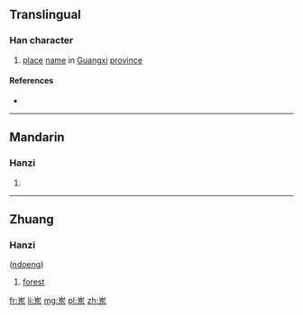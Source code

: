 {{also|崠|崬}}
==Translingual==

===Han character===
{{Han char|rn=46|rad=山|as=05|sn=8|four=|canj=山大木 (UKD)|ids=⿱[[山]][[东]]}}

# [[place]] [[name]] in [[Guangxi]] [[province]]

====References====
* {{Han ref|kx=0310.071|hdz=10766.090|uh=5CBD|ud=23741}}

----

==Mandarin==

===Hanzi===
{{cmn-hanzi|tra=崬|pin=[[dōng]] ([[dong1]])|wg=tung<sup>1</sup>}}

# {{defn|lang=cmn|sort=山05}}

----

==Zhuang==

===Hanzi===
{{head|za|character}} ([[ndoeng]])

# [[forest]]

[[fr:岽]]
[[li:岽]]
[[mg:岽]]
[[pl:岽]]
[[zh:岽]]